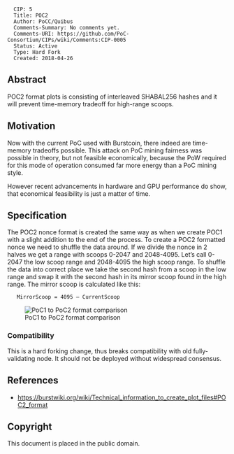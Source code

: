 <pre>
  CIP: 5
  Title: POC2
  Author: PoCC/Quibus
  Comments-Summary: No comments yet.
  Comments-URI: https://github.com/PoC-Consortium/CIPs/wiki/Comments:CIP-0005
  Status: Active
  Type: Hard Fork
  Created: 2018-04-26
</pre>

==Abstract==

POC2 format plots is consisting of interleaved SHABAL256 hashes and
it will prevent time-memory tradeoff for high-range scoops.

==Motivation==

Now with the current PoC used with Burstcoin, there indeed are
time-memory tradeoffs possible.  This attack on PoC mining fairness
was possible in theory, but not feasible economically, because the PoW
required for this mode of operation consumed far more energy than a
PoC mining style.

However recent advancements in hardware and GPU performance do show,
that economical feasibility is just a matter of time.

==Specification==

The POC2 nonce format is created the same way as when we create POC1
with a slight addition to the end of the process. To create a POC2
formatted nonce we need to shuffle the data around. If we divide the
nonce in 2 halves we get a range with scoops 0-2047 and
2048-4095. Let’s call 0-2047 the low scoop range and 2048-4095 the
high scoop range. To shuffle the data into correct place we take the
second hash from a scoop in the low range and swap it with the second
hash in its mirror scoop found in the high range. The mirror scoop is
calculated like this:

    MirrorScoop = 4095 – CurrentScoop

[[File:cip-0005/Poc1toPoc2.png|center|PoC1 to PoC2 format comparison]]


===Compatibility===

This is a hard forking change, thus breaks compatibility with old
fully-validating node. It should not be deployed without widespread
consensus.

== References ==

* https://burstwiki.org/wiki/Technical_information_to_create_plot_files#POC2_format

== Copyright ==

This document is placed in the public domain.
